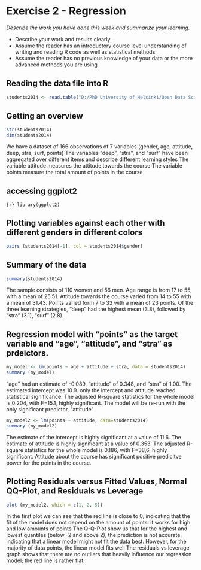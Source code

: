 # Exercise 2 - Regression

*Describe the work you have done this week and summarize your learning.*

- Describe your work and results clearly. 
- Assume the reader has an introductory course level understanding of writing and reading R code as well as statistical methods
- Assume the reader has no previous knowledge of your data or the more advanced methods you are using  

## Reading the data file into R
```r
students2014 <- read.table("D:/PhD University of Helsinki/Open Data Science/IODS-project/Data/learning2014.txt", sep = ",", header = TRUE)
```

## Getting an overview

```r
str(students2014)
dim(students2014)
```

We have a dataset of 166 observations of 7 variables (gender, age, attitude, deep, stra, surf, points)
The variables "deep", "stra", and "surf" have been aggregated over different items and describe different learning styles
The variable attitude measures the attitude towards the course
The variable points measure the total amount of points in the course

## accessing ggplot2
`{r}
library(ggplot2)
`

## Plotting variables against each other with different genders in different colors
```r
pairs (students2014[-1], col = students2014$gender)
```

## Summary of the data
```r
summary(students2014)
```

The sample consists of 110 women and 56 men. Age range is from 17 to 55, with a mean of 25.51.
Attitude towards the course varied from 14 to 55 with a mean of 31.43.
Points varied form 7 to 33 with a mean of 23 points.
Of the three learning strategies, "deep" had the highest mean (3.8), followed by "stra" (3.1), "surf" (2.8).


## Regression model with "points" as the target variable and "age", "attitude", and "stra" as prdeictors.
```r
my_model <- lm(points ~ age + attitude + stra, data = students2014)
summary (my_model)
```

"age" had an estimate of -0.089, "attitude" of 0.348, and "stra" of 1.00. The estimated intercept was 10.9.
only the intercept and attitude reached statistical significance.
The adjusted R-square statistics for the whole model is 0.204, with F=15.1, highly significant.
The model will be re-run with the only significant predictor, "attitude"

```r
my_model2 <- lm(points ~ attitude, data=students2014)
summary (my_model2)
```

The estimate of the intercept is highly significant at a value of 11.6.
The estimate of attitude is highly significant at a value of 0.353.
The adjusted R-square statistics for the whole model is 0.186, with F=38,6, highly significant.
Attitude about the course has significant positive predicitve power for the points in the course.

## Plotting Residuals versus Fitted Values, Normal QQ-Plot, and Residuals vs Leverage
```r
plot (my_model2, which = c(1, 2, 5))
```

In the first plot we can see that the red line is close to 0, indicating that the fit of the model does not depend on the amount of points: it works for high and low amounts of points
The Q-Q-Plot show us that for the highest and lowest quantiles (below -2 and above 2), the prediction is not accurate, indicating that a linear model might not fit the data best. However, for the majority of data points, the linear model fits well
The residuals vs leverage graph shows that there are no outliers that heavily influence our regression model; the red line is rather flat.